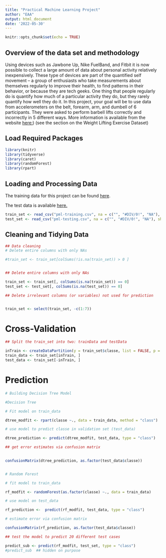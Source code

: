 ---
title: "Practical Machine Learning Project"
author: "EAA"
output: html_document
date: '2022-05-30'
---

```{r setup, include=FALSE}
knitr::opts_chunk$set(echo = TRUE)
```

## Overview of the data set and methodology

 

Using devices such as Jawbone Up, Nike FuelBand, and Fitbit it is now possible to collect a large amount of data about personal activity relatively inexpensively. These type of devices are part of the quantified self movement – a group of enthusiasts who take measurements about themselves regularly to improve their health, to find patterns in their behavior, or because they are tech geeks. One thing that people regularly do is quantify how much of a particular activity they do, but they rarely quantify how well they do it. In this project, your goal will be to use data from accelerometers on the belt, forearm, arm, and dumbell of 6 participants. They were asked to perform barbell lifts correctly and incorrectly in 5 different ways. More information is available from the website [here:](http://web.archive.org/web/20161224072740/http:/groupware.les.inf.puc-rio.br/har)) (see the section on the Weight Lifting Exercise Dataset)


## Load Required Packages
```{r load packages, message = FALSE}
library(knitr)
library(tidyverse)
library(caret)
library(randomForest)
library(rpart)
```

## Loading and Processing Data


The training data for this project can be found [here](https://d396qusza40orc.cloudfront.net/predmachlearn/pml-training.csv).

The test data is available [here.](https://d396qusza40orc.cloudfront.net/predmachlearn/pml-testing.csv)

```{r process}
  
train_set <- read_csv("pml-training.csv", na = c("", "#DIV/0!", "NA"), show_col_types = FALSE)
test_set <- read_csv("pml-testing.csv", na = c("", "#DIV/0!", "NA"), show_col_types = FALSE)

```
##  Cleaning and Tidying Data
```{r clean}
 
## Data cleaning
# Delete entire columns with only NAs

#train_set <- train_set[colSums(!is.na(train_set)) > 0 ]


## Delete entire columns with only NAs

train_set <- train_set[, colSums(is.na(train_set)) == 0]
test_set <- test_set[, colSums(is.na(test_set)) == 0]

## Delete irrelevant columns (or variables) not used for prediction


train_set <- select(train_set, -c(1:7))

```

# Cross-Validation
```{r, cross}

## Split the train_set into two: trainData and testData

inTrain <- createDataPartition(y = train_set$classe, list = FALSE, p = 0.7)
train_data <- train_set[inTrain, ]
test_data <- train_set[-inTrain, ]

```

# Prediction

```{r, model}

# Building Decision Tree Model

#Decision Tree

# Fit model on train_data

dtree_modfit <- rpart(classe ~., data = train_data, method = "class")

# use model to predict classe in validation set (test_data)

dtree_prediction <- predict(dtree_modfit, test_data, type = "class")

## get error estimates via confusion matrix

 
confusionMatrix(dtree_prediction, as.factor(test_data$classe))


# Random Forest

# fit model to train_data

rf_modfit <- randomForest(as.factor(classe) ~., data = train_data)

# use model on test_data

rf_prediction <-  predict(rf_modfit, test_data, type = "class")

# estimate error via confusion matrix

confusionMatrix(rf_prediction, as.factor(test_data$classe))


```

```{r, quiz}

## test the model to predict 20 different test cases

predict_sub <- predict(rf_modfit, test_set, type = "class")
#predict_sub  ## hidden on purpose


```

 
